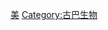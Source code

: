 {{Catnav|頁面分類|各種主題的頁面分類|按國家分類|各國生物|古巴生物}}
{{Catnav|頁面分類|各種主題的頁面分類|按國家分類|各國生物|各國植物}}
{{Commons category|Flora of Cuba|Category:古巴植物}}

[[Category:各國植物|美]]
[[Category:古巴生物|Category:古巴生物]]